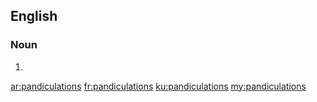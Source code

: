 ==English==

===Noun===
{{head|en|plural}}

# {{plural of|pandiculation|lang=en}}

[[ar:pandiculations]]
[[fr:pandiculations]]
[[ku:pandiculations]]
[[my:pandiculations]]